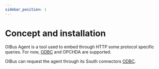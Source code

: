 ```yaml
---
sidebar_position: 1
---
```


# Concept and installation
OIBus Agent is a tool used to embed through HTTP some protocol specific queries. For now, [ODBC](./odbc) and OPCHDA
are supported.

OIBus can request the agent through its South connectors [ODBC](../south-connectors/odbc).


<Tabs>
  <TabItem value="windows" label="Windows x64" default>
    <WindowsInstallation/>
  </TabItem>
  <TabItem value="linux" label="Linux">
    <LinuxInstallation/>
  </TabItem>
</Tabs>


